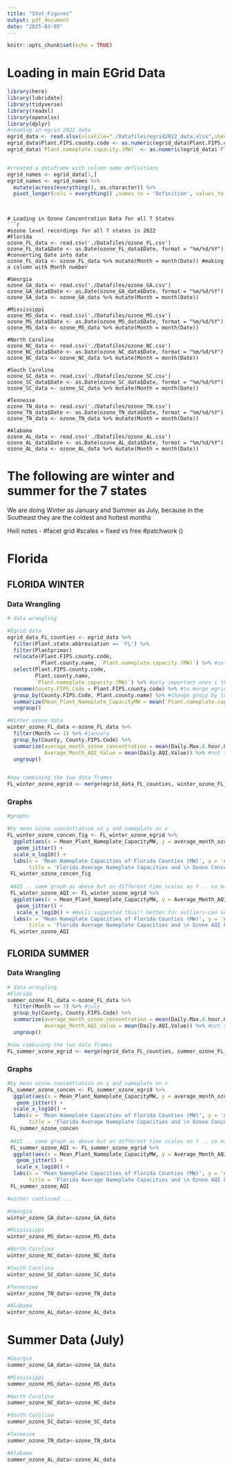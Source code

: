 ```yaml
---
title: "Stat_Figures"
output: pdf_document
date: "2025-03-05"
---
```


```r
knitr::opts_chunk$set(echo = TRUE)
```

# Loading in main EGrid Data
```r
library(here)
library(lubridate)
library(tidyverse)
library(readxl)
library(openxlsx)
library(dplyr)
#reading in egrid 2022 data
egrid_data <- read.xlsx(xlsxFile="./Datafiles/egrid2022_data.xlsx",sheet = "PLNT22")
egrid_data$Plant.FIPS.county.code <- as.numeric(egrid_data$Plant.FIPS.county.code)
egrid_data$`Plant.nameplate.capacity.(MW)` <- as.numeric(egrid_data$`Plant.nameplate.capacity.(MW)`)


#created a dataframe with column name definitions
egrid_names <- egrid_data[1,]
egrid_names <- egrid_names %>%
  mutate(across(everything(), as.character)) %>%
  pivot_longer(cols = everything() ,names_to = 'Definition', values_to = 'Abbrev') 
  
```
```

# Loading in Ozone Concentration Data for all 7 States
```r
#ozone level recordings for all 7 states in 2022
#Florida 
ozone_FL_data <- read.csv('./Datafiles/ozone_FL.csv')
ozone_FL_data$Date <- as.Date(ozone_FL_data$Date, format = "%m/%d/%Y") #converting Date into date
ozone_FL_data <- ozone_FL_data %>% mutate(Month = month(Date)) #making a column with Month number

#Georgia
ozone_GA_data <- read.csv('./Datafiles/ozone_GA.csv')
ozone_GA_data$Date <- as.Date(ozone_GA_data$Date, format = "%m/%d/%Y")
ozone_GA_data <- ozone_GA_data %>% mutate(Month = month(Date))

#Mississippi 
ozone_MS_data <- read.csv('./Datafiles/ozone_MS.csv')
ozone_MS_data$Date <- as.Date(ozone_MS_data$Date, format = "%m/%d/%Y")
ozone_MS_data <- ozone_MS_data %>% mutate(Month = month(Date))

#North Carolina
ozone_NC_data <- read.csv('./Datafiles/ozone_NC.csv')
ozone_NC_data$Date <- as.Date(ozone_NC_data$Date, format = "%m/%d/%Y")
ozone_NC_data <- ozone_NC_data %>% mutate(Month = month(Date))

#South Carolina
ozone_SC_data <- read.csv('./Datafiles/ozone_SC.csv')
ozone_SC_data$Date <- as.Date(ozone_SC_data$Date, format = "%m/%d/%Y")
ozone_SC_data <- ozone_SC_data %>% mutate(Month = month(Date))

#Tennesse
ozone_TN_data <- read.csv('./Datafiles/ozone_TN.csv')
ozone_TN_data$Date <- as.Date(ozone_TN_data$Date, format = "%m/%d/%Y")
ozone_TN_data <- ozone_TN_data %>% mutate(Month = month(Date))

#Alabama
ozone_AL_data <- read.csv('./Datafiles/ozone_AL.csv')
ozone_AL_data$Date <- as.Date(ozone_AL_data$Date, format = "%m/%d/%Y")
ozone_AL_data <- ozone_AL_data %>% mutate(Month = month(Date))

```

# The following are winter and summer for the 7 states
We are doing Winter as January and Summer as July, because in the Southeast they are the coldest and hottest months

Heili notes - #facet grid 
  #scales = fixed vs free
#patchwork () 
 


# Florida 
## FLORIDA WINTER
### Data Wrangling


```r
# data wrangling

#Egrid data
egrid_data_FL_counties <- egrid_data %>%
  filter(Plant.state.abbreviation == 'FL') %>% 
  filter(Plantprimar)
  relocate(Plant.FIPS.county.code, 
           Plant.county.name, `Plant.nameplate.capacity.(MW)`) %>% #so i can see what im working with
  select(Plant.FIPS.county.code, 
         Plant.county.name,
         `Plant.nameplate.capacity.(MW)`) %>% #only important ones i think
  rename(County.FIPS.Code = Plant.FIPS.county.code) %>% #to merge egrid & ozone data frames by common col
  group_by(County.FIPS.Code, Plant.county.name) %>% #change group by to new column name
  summarize(Mean_Plant_Nameplate_CapacityMW = mean(`Plant.nameplate.capacity.(MW)`)) %>%
  ungroup()

#Winter ozone data 
winter_ozone_FL_data <-ozone_FL_data %>%
  filter(Month == 1) %>% #january
  group_by(County, County.FIPS.Code) %>%
  summarize(average_month_ozone_concentration = mean(Daily.Max.8.hour.Ozone.Concentration),
            Average_Month_AQI_Value = mean(Daily.AQI.Value)) %>% #not sure which to do/difference rn
  ungroup()


#now combining the two data frames
FL_winter_ozone_egrid <- merge(egrid_data_FL_counties, winter_ozone_FL_data, by = 'County.FIPS.Code')
```

### Graphs
```r
#graphs

#by mean ozone concentration on y and nameplate on x
FL_winter_ozone_concen_fig <- FL_winter_ozone_egrid %>%
  ggplot(aes(x = Mean_Plant_Nameplate_CapacityMW, y = average_month_ozone_concentration)) +
   geom_jitter() +
  scale_x_log10() +
  labs(x = 'Mean Nameplate Capacities of Florida Counties (MW)', y = 'Average Ozone Concentrations by Counties (unit)',
       title = 'Florida Average Nameplate Capacities and \n Ozone Concentrations by County in January ')
 FL_winter_ozone_concen_fig
 
 #AQI .. same graph as above but on different time scales on Y .. so may be easier to read AQI ? not sure
 FL_winter_ozone_AQI <- FL_winter_ozone_egrid %>%
  ggplot(aes(x = Mean_Plant_Nameplate_CapacityMW, y = Average_Month_AQI_Value)) +
   geom_jitter() +
   scale_x_log10() + #Heili suggested this!! better for outliers-can set ticks / break points on x axis too
  labs(x = 'Mean Nameplate Capacities of Florida Counties (MW)', y = 'Average AQI (unit)',
       title = 'Florida Average Nameplate Capacities and \n Ozone AQI by County in January ')
 FL_winter_ozone_AQI

```

## FLORIDA SUMMER
### Data Wrangling
```r
# data wrangling
#Florida 
summer_ozone_FL_data <-ozone_FL_data %>%
  filter(Month == 7) %>% #july
  group_by(County, County.FIPS.Code) %>%
  summarize(average_month_ozone_concentration = mean(Daily.Max.8.hour.Ozone.Concentration),
            Average_Month_AQI_Value = mean(Daily.AQI.Value)) %>% #not sure which to do/difference rn
  ungroup()

#now combining the two data frames
FL_summer_ozone_egrid <- merge(egrid_data_FL_counties, summer_ozone_FL_data, by = 'County.FIPS.Code')
```

### Graphs
```r
#by mean ozone concentration on y and nameplate on x
FL_summer_ozone_concen <- FL_summer_ozone_egrid %>%
  ggplot(aes(x = Mean_Plant_Nameplate_CapacityMW, y = average_month_ozone_concentration)) +
   geom_jitter() +
  scale_x_log10() +
  labs(x = 'Mean Nameplate Capacities of Florida Counties (MW)', y = 'Average Ozone Concentrations by Counties (unit)',
       title = 'Florida Average Nameplate Capacities and \n Ozone Concentrations by County in July ')
 FL_summer_ozone_concen
 
 #AQI .. same graph as above but on different time scales on Y .. so may be easier to read AQI ? not sure
 FL_summer_ozone_AQI <- FL_summer_ozone_egrid %>%
  ggplot(aes(x = Mean_Plant_Nameplate_CapacityMW, y = Average_Month_AQI_Value)) +
   geom_jitter() +
   scale_x_log10() +
  labs(x = 'Mean Nameplate Capacities of Florida Counties (MW)', y = 'Average AQI (unit)',
       title = 'Florida Average Nameplate Capacities and \n Ozone AQI by County in July ')
 FL_summer_ozone_AQI
```


```r
#winter continued ...

#Georgia
winter_ozone_GA_data<-ozone_GA_data

#Mississippi 
winter_ozone_MS_data<-ozone_MS_data

#North Carolina
winter_ozone_NC_data<-ozone_NC_data

#South Carolina
winter_ozone_SC_data<-ozone_SC_data

#Tennessee
winter_ozone_TN_data<-ozone_TN_data

#Alabama
winter_ozone_AL_data<-ozone_AL_data

```

# Summer Data (July)




```r
#Georgia
summer_ozone_GA_data<-ozone_GA_data

#Mississippi 
summer_ozone_MS_data<-ozone_MS_data

#North Carolina
summer_ozone_NC_data<-ozone_NC_data

#South Carolina
summer_ozone_SC_data<-ozone_SC_data

#Tennesse
summer_ozone_TN_data<-ozone_TN_data

#Alabama
summer_ozone_AL_data<-ozone_AL_data

```

